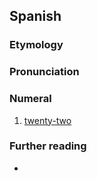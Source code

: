 ==Spanish==
{{number box|es}}

===Etymology===
{{compound|es|veinte|y|dos}}

===Pronunciation===
{{es-IPA}}

===Numeral===
{{es-card}}

# [[twenty-two]]

===Further reading===
* {{R:es:DRAE}}